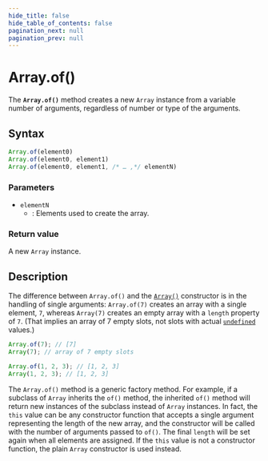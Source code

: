 ```yaml
---
hide_title: false
hide_table_of_contents: false
pagination_next: null
pagination_prev: null
---
```

# Array.of()
The **`Array.of()`** method creates a new `Array`
instance from a variable number of arguments, regardless of number or type of the
arguments.

## Syntax

```js
Array.of(element0)
Array.of(element0, element1)
Array.of(element0, element1, /* … ,*/ elementN)
```

### Parameters

- `elementN`
  - : Elements used to create the array.

### Return value

A new `Array` instance.

## Description

The difference between `Array.of()` and the [`Array()`](./Array.md) constructor is in the handling of single arguments: `Array.of(7)` creates an array with a single element, `7`, whereas `Array(7)` creates an empty array with a `length` property of `7`. (That implies an array of 7 empty slots, not slots with actual [`undefined`](../undefined.md) values.)

```js
Array.of(7); // [7]
Array(7); // array of 7 empty slots

Array.of(1, 2, 3); // [1, 2, 3]
Array(1, 2, 3); // [1, 2, 3]
```

The `Array.of()` method is a generic factory method. For example, if a subclass of `Array` inherits the `of()` method, the inherited `of()` method will return new instances of the subclass instead of `Array` instances. In fact, the `this` value can be any constructor function that accepts a single argument representing the length of the new array, and the constructor will be called with the number of arguments passed to `of()`. The final `length` will be set again when all elements are assigned. If the `this` value is not a constructor function, the plain `Array` constructor is used instead.
